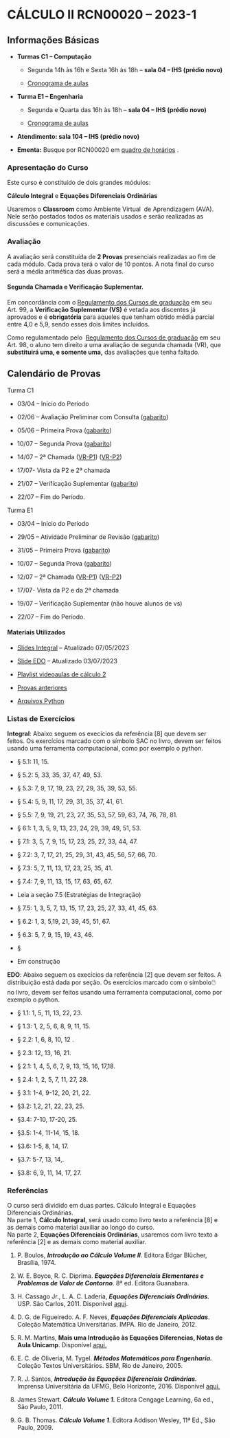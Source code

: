 # CÁLCULO II RCN00020 -- 2023-1

## Informações Básicas

-   **Turmas C1 -- Computação**

    -   Segunda 14h às 16h e Sexta 16h às 18h -- **sala 04 -- IHS (prédio novo)**

    -   [Cronograma de aulas](https://docs.google.com/document/d/1SehkzcVECyh6tmJhXVkaCMhHF0v4qoJnEzGT-6y6COU/edit?usp=sharing)

-   **Turma E1 -- Engenharia**

    -   Segunda e Quarta das 16h às 18h -- **sala 04 -- IHS (prédio novo)**

    -   [Cronograma de aulas](https://docs.google.com/document/d/1l_J67mFylfHha7bFYd7i3Dofjr8WkfzJULaCsX_W4l4/edit?usp=sharing)

-   **Atendimento: sala 104 -- IHS (prédio novo)**

-   **Ementa:** Busque por RCN00020 em [quadro de horários](https://app.uff.br/graduacao/quadrodehorarios/) .

### Apresentação do Curso

Este curso é constituído de dois grandes módulos: 

**Cálculo Integral** e **Equações Diferenciais Ordinárias** 

Usaremos o **Classroom** como Ambiente Virtual  de Aprendizagem (AVA). Nele serão postados todos os materiais usados e serão realizadas as discussões e comunicações.

### Avaliação

A avaliação será constituída de **2 Provas** presenciais realizadas ao fim de cada módulo. Cada prova terá o valor de 10 pontos. A nota final do curso será a média aritmética das duas provas.

#### Segunda Chamada e Verificação Suplementar.

Em concordância com o [Regulamento dos Cursos de graduação](http://www.uff.br/sites/default/files/001-2015_regulamento_do_curso_de_graduacao_0.pdf) em seu Art. 99, a **Verificação Suplementar (VS)** é vetada aos discentes já aprovados e é **obrigatória** para aqueles que tenham obtido média parcial entre 4,0 e 5,9, sendo esses dois limites incluídos.

Como regulamentado pelo  [Regulamento dos Cursos de graduação](http://www.uff.br/sites/default/files/001-2015_regulamento_do_curso_de_graduacao_0.pdf) em seu Art. 98, o aluno tem direito a uma avaliação de segunda chamada (VR), que **substituirá uma, e somente uma,** das avaliações que tenha faltado.

## Calendário de Provas

Turma C1

-   03/04 -- Início do Período

-   02/06 -- Avaliação Preliminar com Consulta ([gabarito](provas/aprp1-c2-turmarC1-2023-1.pdf))

-   05/06 -- Primeira Prova ([gabarito](https://drive.google.com/file/d/1gMSIEkBs3JD_cZ-ROUIt1BQULQEqJOr2/view?usp=drive_link))

-   10/07 -- Segunda Prova ([gabarito](http://www.professores.uff.br/reginaldodr/wp-content/uploads/sites/135/2023/07/p2-c2-turmaE1-2023-1.pdf))

-   14/07 -- 2ª Chamada ([VR-P1](http://www.professores.uff.br/reginaldodr/wp-content/uploads/sites/135/2023/07/vr-p1_c2_2023-1-turmaC1.pdf)) ([VR-P2](http://www.professores.uff.br/reginaldodr/wp-content/uploads/sites/135/2023/07/vr-p2-c2-turmaC1-2023-1.pdf))

-   17/07- Vista da P2 e 2ª chamada

-   21/07 -- Verificação Suplementar ([gabarito](http://www.professores.uff.br/reginaldodr/wp-content/uploads/sites/135/2023/07/vs_c2_2023-1-turmac1-gabarito.pdf))

-   22/07 -- Fim do Período.

Turma E1

-   03/04 -- Início do Período

-   29/05 -- Atividade Preliminar de Revisão ([gabarito](https://drive.google.com/file/d/17GovtRg1s0vH3gCXytdZ3h_STU1hxSoL/view?usp=sharing))

-   31/05 -- Primeira Prova ([gabarito](https://drive.google.com/file/d/1He_pgMtEXlLDULyVkHR_ilz2qtQLK3w6/view?usp=sharing))

-   10/07 -- Segunda Prova ([gabarito](http://www.professores.uff.br/reginaldodr/wp-content/uploads/sites/135/2023/07/p2-c2-turmaE1-2023-1.pdf))

-   12/07 -- 2ª Chamada ([VR-P1](http://www.professores.uff.br/reginaldodr/wp-content/uploads/sites/135/2023/07/vr-p1-c2-turmaE1-2023-1.pdf)) ([VR-P2](http://www.professores.uff.br/reginaldodr/wp-content/uploads/sites/135/2023/07/vr-p2-c2-turmaE1-2023-1.pdf))

-   17/07- Vista da P2 e da 2ª chamada

-   19/07 -- Verificação Suplementar (não houve alunos de vs)

-   22/07 -- Fim do Período.

#### Materiais Utilizados

-   [Slides Integral](https://mega.nz/file/nU8BWIgS#bQRFns7nNhfOyAqZM-fUhPI6ZSBoAxfKdyyE57BTPo0) -- Atualizado 07/05/2023

-   [Slide EDO](https://mega.nz/file/yIcwAL4D#fSiEsU6gSyeCdIbsd9kedreIEwj4Ol0w-rvgAOTe_Ng) -- Atualizado 03/07/2023

-   [Playlist videoaulas de cálculo 2](https://youtube.com/playlist?list=PLMbyf27J7J7iKWn_2dpxRE1SMeosAZTEY)

-   [Provas anteriores](https://drive.google.com/drive/folders/1vo8lpGdbSg7IiUjImOUXegAgEbbAwhK3?usp=sharing)

-   [Arquivos Python](https://drive.google.com/drive/folders/1W8BtIjg4IzpDbCOs62NCT-WJH8SwVk44)

### Listas de Exercícios

**Integral**: Abaixo seguem os execícios da referência \[8\] que devem ser feitos. Os exercícios marcado com o símbolo SAC no livro, devem ser feitos usando uma ferramenta computacional, como por exemplo o python.

-   § 5.1: 11, 15.

-   § 5.2: 5, 33, 35, 37, 47, 49, 53.

-   § 5.3: 7, 9, 17, 19, 23, 27, 29, 35, 39, 53, 55.

-   § 5.4: 5, 9, 11, 17, 29, 31, 35, 37, 41, 61.

-   § 5.5: 7, 9, 19, 21, 23, 27, 35, 53, 57, 59, 63, 74, 76, 78, 81.

-   § 6.1: 1, 3, 5, 9, 13, 23, 24, 29, 39, 49, 51, 53.

-   § 7.1: 3, 5, 7, 9, 15, 17, 23, 25, 27, 33, 44, 47.

-   § 7.2: 3, 7, 17, 21, 25, 29, 31, 43, 45, 56, 57, 66, 70.

-   § 7.3: 5, 7, 11, 13, 17, 23, 25, 35, 41.

-   § 7.4: 7, 9, 11, 13, 15, 17, 63, 65, 67.

-   Leia a seção 7.5 (Estratégias de Integração)

-   § 7.5: 1, 3, 5, 7, 13, 15, 17, 23, 25, 27, 33, 41, 45, 63.

-   § 6.2: 1, 3, 5,19, 21, 39, 45, 51, 67.

-   § 6.3: 5, 7, 9, 15, 19, 43, 46.

-   §

-   Em construção

**EDO**: Abaixo seguem os execícios da referência \[2\] que devem ser feitos. A distribuição está dada por seção. Os exercícios marcado com o símbolo🖱️​ no livro, devem ser feitos usando uma ferramenta computacional, como por exemplo o python.

-   § 1.1: 1, 5, 11, 13, 22, 23.

-   § 1.3: 1, 2, 5, 6, 8, 9, 11, 15.

-   § 2.2: 1, 6, 8, 10, 12 .

-   § 2.3: 12, 13, 16, 21.

-   § 2.1: 1, 4, 5, 6, 7, 9, 13, 15, 16, 17,18.

-   § 2.4: 1, 2, 5, 7, 11, 27, 28.

-   § 3.1: 1-4, 9-12, 20, 21, 22.

-   §3.2: 1,2, 21, 22, 23, 25.

-   §3.4: 7-10, 17-20, 25.

-   §3.5: 1-4, 11-14, 15, 18.

-   §3.6: 1-5, 8, 14, 17.

-   §3.7: 5-7, 13, 14,.

-   §3.8: 6, 9, 11, 14, 17, 27.

### Referências

O curso será dividido em duas partes. Cálculo Integral e Equações Diferenciais Ordinárias.\
Na parte 1, **Cálculo Integral**, será usado como livro texto a referência \[8\] e as demais como material auxiliar ao longo do curso. \
Na parte 2, **Equações Diferenciais Ordinárias**, usaremos com livro texto a referência \[2\] e as demais como material auxiliar.

1.  P. Boulos, ***Introdução ao Cálculo Volume II***. Editora Edgar Blücher, Brasília, 1974.

2.  W. E. Boyce, R. C. Diprima. ***Equações Diferenciais Elementares e Problemas de Valor de Contorno***. 8ª ed. Editora Guanabara.

3.  H. Cassago Jr., L. A. C. Laderia, ***Equações Diferenciais Ordinárias.*** USP. São Carlos, 2011. Disponível [aqui](https://sites.icmc.usp.br/tiago/index.html/assets/herminio_ladeira2.pdf).

4.  D. G. de Figueiredo. A. F. Neves, ***Equações Diferenciais Aplicadas***. Coleção Matemática Universitárias. IMPA. Rio de Janeiro, 2012.

5.  R. M. Martins, **Mais uma Introdução às Equações Diferencias, Notas de Aula Unicamp**. Disponível [aqui.](http://www.ime.unicamp.br/~rmiranda/notas-de-aula-ma311/notas-de-aula-ma311.pdf)

6.  E. C. de Oliveria, M. Tygel. ***Métodos Matemáticos para Engenharia.*** Coleção Textos Universitários. SBM, Rio de Janeiro, 2005.

7.  R. J. Santos, ***Introdução às Equações Diferenciais Ordinárias.*** Imprensa Universitária da UFMG, Belo Horizonte, 2016. Disponível [aqui.](https://regijs.github.io/index.html)

8.  James Stewart. ***Cálculo Volume 1.*** Editora Cengage Learning, 6a ed., São Paulo, 2011.

9.  G. B. Thomas. ***Cálculo Volume 1***. Editora Addison Wesley, 11ª Ed., São Paulo, 2009.
